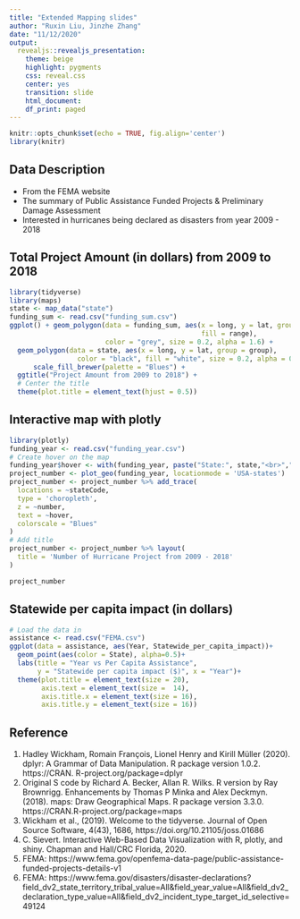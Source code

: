 ```yaml
---
title: "Extended Mapping slides"
author: "Ruxin Liu, Jinzhe Zhang"
date: "11/12/2020"
output:
  revealjs::revealjs_presentation:
    theme: beige
    highlight: pygments
    css: reveal.css
    center: yes
    transition: slide
    html_document: 
    df_print: paged
---
```


```r
knitr::opts_chunk$set(echo = TRUE, fig.align='center')
library(knitr)
```

## Data Description 

- From the FEMA website
- The summary of Public Assistance Funded Projects & Preliminary Damage Assessment
- Interested in hurricanes being declared as disasters from year 2009 - 2018

## Total Project Amount (in dollars) from 2009 to 2018

```r
library(tidyverse)
library(maps)
state <- map_data("state")
funding_sum <- read.csv("funding_sum.csv")
ggplot() + geom_polygon(data = funding_sum, aes(x = long, y = lat, group = group,
                                                fill = range), 
                        color = "grey", size = 0.2, alpha = 1.6) + 
  geom_polygon(data = state, aes(x = long, y = lat, group = group),
                 color = "black", fill = "white", size = 0.2, alpha = 0.3) +
      scale_fill_brewer(palette = "Blues") +
  ggtitle("Project Amount from 2009 to 2018") +
  # Center the title
  theme(plot.title = element_text(hjust = 0.5))
```

## Interactive map with plotly

```r
library(plotly)
funding_year <- read.csv("funding_year.csv")
# Create hover on the map
funding_year$hover <- with(funding_year, paste("State:", state,"<br>","Project Number:",number,"<br>")) 
project_number <- plot_geo(funding_year, locationmode = 'USA-states') 
project_number <- project_number %>% add_trace(
  locations = ~stateCode,
  type = 'choropleth',
  z = ~number,
  text = ~hover,
  colorscale = "Blues"
)
# Add title
project_number <- project_number %>% layout(
  title = 'Number of Hurricane Project from 2009 - 2018'
)

project_number
```

## Statewide per capita impact (in dollars)

```r
# Load the data in 
assistance <- read.csv("FEMA.csv")
ggplot(data = assistance, aes(Year, Statewide_per_capita_impact))+
  geom_point(aes(color = State), alpha=0.5)+
  labs(title = "Year vs Per Capita Assistance", 
       y = "Statewide per capita impact ($)", x = "Year")+
  theme(plot.title = element_text(size = 20),
        axis.text = element_text(size =  14),
        axis.title.x = element_text(size = 16),
        axis.title.y = element_text(size = 16))
```


## Reference 
1. Hadley Wickham, Romain François, Lionel Henry and Kirill Müller (2020). 
dplyr: A Grammar of Data Manipulation. R package version 1.0.2. https://CRAN.
R-project.org/package=dplyr
2. Original S code by Richard A. Becker, Allan R. Wilks. R version by Ray Brownrigg.
Enhancements by Thomas P Minka and Alex Deckmyn. (2018). maps: Draw Geographical 
Maps. R package version 3.3.0. https://CRAN.R-project.org/package=maps
3. Wickham et al., (2019). Welcome to the tidyverse. Journal of Open Source 
Software, 4(43), 1686, https://doi.org/10.21105/joss.01686
4. C. Sievert. Interactive Web-Based Data Visualization with R, plotly, and shiny.
Chapman and Hall/CRC Florida, 2020.
5. FEMA: https://www.fema.gov/openfema-data-page/public-assistance-funded-projects-details-v1
6. FEMA: https://www.fema.gov/disasters/disaster-declarations?field_dv2_state_territory_tribal_value=All&field_year_value=All&field_dv2_declaration_type_value=All&field_dv2_incident_type_target_id_selective=49124

